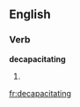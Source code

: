 ==English==

===Verb===
'''decapacitating'''

# {{present participle of|[[decapacitate]]}}

[[fr:decapacitating]]